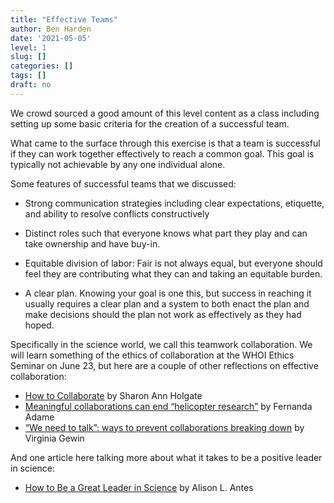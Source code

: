 ```yaml
---
title: "Effective Teams"
author: Ben Harden
date: '2021-05-05'
level: 1
slug: []
categories: []
tags: []
draft: no
---
```


We crowd sourced a good amount of this level content as a class including setting up some basic criteria for the creation of a successful team. 

What came to the surface through this exercise is that a team is successful if they can work together effectively to reach a common goal. This goal is typically not achievable by any one individual alone.

Some features of successful teams that we discussed:

* Strong communication strategies including clear expectations, etiquette, and ability to resolve conflicts constructively

* Distinct roles such that everyone knows what part they play and can take ownership and have buy-in.

* Equitable division of labor: Fair is not always equal, but everyone should feel they are contributing what they can and taking an equitable burden.

* A clear plan. Knowing your goal is one this, but success in reaching it usually requires a clear plan and a system to both enact the plan and make decisions should the plan not work as effectively as they had hoped.

Specifically in the science world, we call this teamwork collaboration. We will learn something of the ethics of collaboration at the WHOI Ethics Seminar on June 23, but here are a couple of other reflections on effective collaboration:

* [How to Collaborate](https://www.science.org/content/article/how-collaborate) by Sharon Ann Holgate
* [Meaningful collaborations can end "helicopter research"](https://www.nature.com/articles/d41586-021-01795-1) by Fernanda Adame
* ["We need to talk": ways to prevent collaborations breaking down](https://www.nature.com/articles/d41586-021-01573-z) by Virginia Gewin

And one article here talking more about what it takes to be a positive leader in science:

* [How to Be a Great Leader in Science](https://www.scientificamerican.com/article/how-to-be-a-great-leader-in-science/) by Alison L. Antes